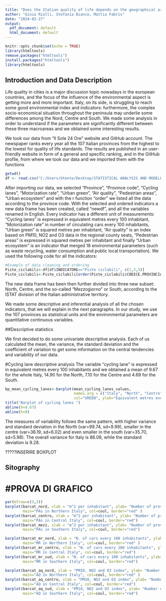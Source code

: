 ```yaml
---
title: "Does the Italian quality of life depends on the geographical area?"
author: "Gioia Riolli, Stefania Bianco, Mattia Fabris"
date: "2024-02-27"
output:
  pdf_document: default
  html_document: default
---
```

```r
knitr::opts_chunk$set(echo = TRUE)
library(htmltools)
remove.packages("htmltools")
install.packages("htmltools")
library(htmltools)
```
## Introduction and Data Description 

Life quality in cities is a major discussion topic nowadays in the european countries, and the focus of the influence of the environmental aspect is getting more and more important. 
Italy, on its side, is struggling to reach some good environmental index and indicators: furthermore, the complex socio-economical situation throughout the peninsula may underlie some differences among the Nord, Centre and South. We made some analysis in order to understand if the parameters are significantly different between these three macroareas and we obtained some interesting results. 

We took our data from "Il Sole 24 Ore" website and GitHub account. The newspaper ranks every year all the 107 Italian provinces from the highest to the lowest for quality of life standards. The results are published in an user-friendly website in form of a general and specific ranking, and in the GitHub profile, from where we took our data and we imported them with the functions

```r
getwd()
df <- read.csv("C:/Users/Utente/Desktop/STATISTICAL ANALYSIS AND MODELLING/exam/project/20221213_QDV2022_001 (4).csv", dec=".", sep=",", stringsAsFactors = T)
```

After importing our data, we selected "Province", "Province code", "Cycling lanes", "Motorization rate", "Urban green", "Air quality", "Pedestrian areas", "Urban ecosystem" and with the r function "order" we listed all the data according to the province code. With the selected and ordered indicators a new data frame has been created, called "newdf", and all the variables renamed in English. 
Every indicator has a different unit of measurements: "Cycling lanes" is expressed in equivalent metres every 100 inhabitant, "Motorization rate" in number of circulating cars every 100 inhabitants, "Urban green" is squared metres per inhabitant, "Air quality" is an index based on PM10, NO2 and O3 data in the regional county seats, "Pedestrian areas" is expressed in squared metres per inhabitant and finally "Urban ecosystem" is an indicator that merged 18 environmental parameters (such as waste recycling, water consumption and public local transportation).
We used the following code for all the indicators:

```r
#Example of data cleaning and ordering
Piste_ciclabili<-df[df$INDICATORE=="Piste ciclabili", c(1,3,5)]
Piste_ciclabili<-Piste_ciclabili[order(Piste_ciclabili$CODICE.PROVINCIA.ISTAT..STORICO.),]
```

 
The new data frame has been then further divided into three new subset: North, Centre, and the so-called "Mezzogiorno" or South, according to the ISTAT division of the Italian administrative territory.

We made some descriptive and inferential analysis of all the chosen indicators, that we will explain in the next paragraphs. In our study, we use the 107 provinces as statistical units and the environmental parameters are quantitative continuous variables.

##Descriptive statistics

We first decided to do some univariate descriptive analysis. Each of us calculated the mean, the variance, the standard deviation and the coefficient of variation to get some information on the central tendencies and variability of our data. 

#Cycling lane descriptive analysis
The variable "cycling lane" is expressed in equivalent metres every 100 inhabitants and we obtained a mean of 9.67 for the whole Italy, 14.90 for the North, 7.10 for the Centre and 4.69 for the South. 

```r
bp_mean_cycling_lanes<-barplot(mean_cycling_lanes_values, 
                               names.arg = c("Italy", "North", "Centre", "South"), 
                               col="GREEN", ylab="Equivalent metres every 100 inhabitant")
title("Barplot of cycling lanes ")
abline(h=9.67)
abline(h=0)

```

The measures of variability follows the same pattern, with higher variance and standard deviation in the North (var=99.74, sd=9.99), smaller in the centre (var=36.19, sd=6.02) and even smaller in the south (var=35.70, sd=5.98). The overall variance for Italy is 86.08, while the standard deviation is 9.28.

?????INSERIRE BOXPLOT





## Sitography


###########################
# #PROVA DI GRAFICO
```r
par(mfrow=c(3,3))
barplot(barcat_nord, xlab = "m^2 per inhabitant", ylab= "Number of province", ylim= c(0,50),
        main="PAs in Northern Italy", col=coul, border="red" )
barplot(barcat_centro, xlab = "m^2 per inhabitant", ylab= "Number of province", ylim= c(0,50), 
        main="PAs in Central Italy", col=coul, border="red")
barplot(barcat_mezz, xlab = "m^2 per inhabitant", ylab= "Number of province", ylim= c(0,50),
        main="PAs in Southern Italy", col=coul, border="red")

barplot(barcat_mr_nord, xlab = "N. of cars every 100 inhabitants", ylab= "Number of province", ylim= c(0,40),
        main="MR in Northern Italy", col=coul, border="red" )
barplot(barcat_mr_centro, xlab = "N. of cars every 100 inhabitants", ylab= "Number of province", ylim= c(0,40), 
        main="MR in Central Italy", col=coul, border="red")
barplot(barcat_mr_sud, xlab = "N. of cars every 100 inhabitants", ylab= "Number of province", ylim= c(0,40),
        main="MR in Southern Italy", col=coul, border="red")

barplot(barcat_aq_nord, xlab = "PM10, NO2 and O3 index", ylab= "Number of province", ylim= c(0,30),
        main="AQ in Northern Italy", col=coul, border="red" )
barplot(barcat_aq_centro, xlab = "PM10, NO2 and O3 index", ylab= "Number of province", ylim= c(0,30), 
        main="AQ in Central Italy", col=coul, border="red")
barplot(barcat_aq_sud, xlab = "PM10, NO2 and O3 index", ylab= "Number of province", ylim= c(0,30),
        main="AQ in Southern Italy", col=coul, border="red")
```
